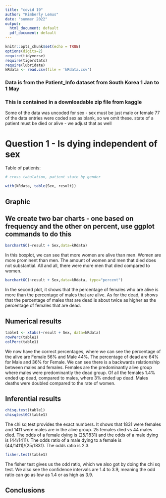 ```yaml
---
title: "covid 19"
author: "Kimberly Lemus"
date: "summer 2022"
output:
  html_document: default
  pdf_document: default
---
```


```r
knitr::opts_chunk$set(echo = TRUE)
options(digits=2)
require(tidyverse)
require(tigerstats)
require(lubridate)
kRdata <- read.csv(file = 'kRdata.csv')
```
### Data is from the Patient_Info dataset from South Korea 1 Jan to 1 May 
### This is contained in a downloadable zip file from kaggle

Some of the data was uncoded for sex - sex must be just male or female
77 of the data entries were coded sex  as blank, so we omit these.
state of a patient must be died or alive - we adjust that as well   
  
# Question 1 - Is dying independent of sex




Table of patients:
```r

# cross tabulation, patient state by gender

with(kRdata, table(Sex, result))

```
## Graphic

## We create two bar charts - one based on frequency and the other on percent, use ggplot commands to do this

```r
barchartGC(~result + Sex,data=kRdata)
```
In this boxplot, we can see that more women are alive than men. Women are more prominent than men. The amount of women and men that died does not substantial. All and all, there were more men that died compared to women. 

  
```r
barchartGC(~result + Sex,data=kRdata, type="percent")
```

In the second plot, it shows that the percentage of females who are alive is more than the percentage of males that are alive. As for the dead, it shows that the percentage of males that are dead is about twice as higher as the percentage of females that are dead.


  
## Numerical results
```r
table1 <- xtabs(~result + Sex, data=kRdata)
rowPerc(table1)
colPerc(table1)
```
 
 We now have the correct percentages, where we can see the percentage of the alive are Female 56% and Male 44%. The percentage of dead are 64% for Male and 36% for Female. We can see there is a backwards relationship between males and females. Females are the predominantly alive group where males were predominantly the dead group. Of all the females 1.4% ended up dead, compared to males, where 3% ended up dead. Males deaths were doubled compared to the rate of women. 
 
 
 

## Inferential results 

```r
chisq.test(table1)
chisqtestGC(table1)
```

The chi sq test provides the exact numbers. It shows that 1831 were females and 1411 were males are in the alive group. 25 females died vs 44 males died. The odds of a female dying is (25/1831) and the odds of a male dying is (44/1411). The odds ratio of a male dying to a female is (44/1411)/(25/1831). The odds ratio is 2.3.


```r
fisher.test(table1)
```

The fisher test gives us the odd ratio, which we also got by doing the chi sq test. We also see the confidence intervals are 1.4 to 3.9, meaning the odd ratio can go as low as 1.4 or as high as 3.9. 

## Conclusions






